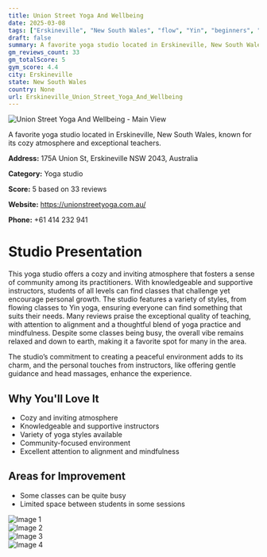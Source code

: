 ```yaml
---
title: Union Street Yoga And Wellbeing
date: 2025-03-08
tags: ["Erskineville", "New South Wales", "flow", "Yin", "beginners", "community", "cozy", "Erskineville"]  
draft: false
summary: A favorite yoga studio located in Erskineville, New South Wales, known for its cozy atmosphere and exceptional teachers.
gm_reviews_count: 33
gm_totalScore: 5
gym_score: 4.4
city: Erskineville
state: New South Wales
country: None
url: Erskineville_Union_Street_Yoga_And_Wellbeing
---
```


<div className="aspect-[16/9] relative my-8">
  <img 
    src="https://lh5.googleusercontent.com/p/AF1QipOFO0iCgaCmjX38oIHRq2WT9HRUmdQ_IUbjWuEQ=w1920-h1080-k-no"
    alt="Union Street Yoga And Wellbeing - Main View"
    className="object-cover absolute inset-0 w-full h-full rounded-lg"
  />
</div>

A favorite yoga studio located in Erskineville, New South Wales, known for its cozy atmosphere and exceptional teachers.

**Address:** 175A Union St, Erskineville NSW 2043, Australia

**Category:** Yoga studio

**Score:** 5 based on 33 reviews

**Website:** https://unionstreetyoga.com.au/

**Phone:** +61 414 232 941

# Studio Presentation

This yoga studio offers a cozy and inviting atmosphere that fosters a sense of community among its practitioners. With knowledgeable and supportive instructors, students of all levels can find classes that challenge yet encourage personal growth. The studio features a variety of styles, from flowing classes to Yin yoga, ensuring everyone can find something that suits their needs. Many reviews praise the exceptional quality of teaching, with attention to alignment and a thoughtful blend of yoga practice and mindfulness. Despite some classes being busy, the overall vibe remains relaxed and down to earth, making it a favorite spot for many in the area.

The studio’s commitment to creating a peaceful environment adds to its charm, and the personal touches from instructors, like offering gentle guidance and head massages, enhance the experience.

## Why You'll Love It

- Cozy and inviting atmosphere
- Knowledgeable and supportive instructors
- Variety of yoga styles available
- Community-focused environment
- Excellent attention to alignment and mindfulness

## Areas for Improvement

- Some classes can be quite busy
- Limited space between students in some sessions

<div className="grid grid-cols-1 xl:grid-cols-2 gap-4 my-8">
<div className="aspect-[4/3] relative"><img src="https://lh5.googleusercontent.com/p/AF1QipOkpYPP2VBgNHscy6uNA1a9xnnrh9v17Guj2Il5=w1920-h1080-k-no" alt="Image 1" className="object-cover absolute inset-0 w-full h-full rounded-lg" /></div>
<div className="aspect-[4/3] relative"><img src="https://lh5.googleusercontent.com/p/AF1QipOj77eTS5WyCV09JOqYuAOcEYR7DJDHLj8hLISz=w1920-h1080-k-no" alt="Image 2" className="object-cover absolute inset-0 w-full h-full rounded-lg" /></div>
<div className="aspect-[4/3] relative"><img src="https://lh5.googleusercontent.com/p/AF1QipMIxeNOVr1b-XXtHHeGH8NYutTBN7Rj3KUMj0wC=w1920-h1080-k-no" alt="Image 3" className="object-cover absolute inset-0 w-full h-full rounded-lg" /></div>
<div className="aspect-[4/3] relative"><img src="https://lh5.googleusercontent.com/p/AF1QipM1UvqwppnTJu7mF0E9SQEBe0p2m_k-xbEmFoMs=w1920-h1080-k-no" alt="Image 4" className="object-cover absolute inset-0 w-full h-full rounded-lg" /></div>
</div>